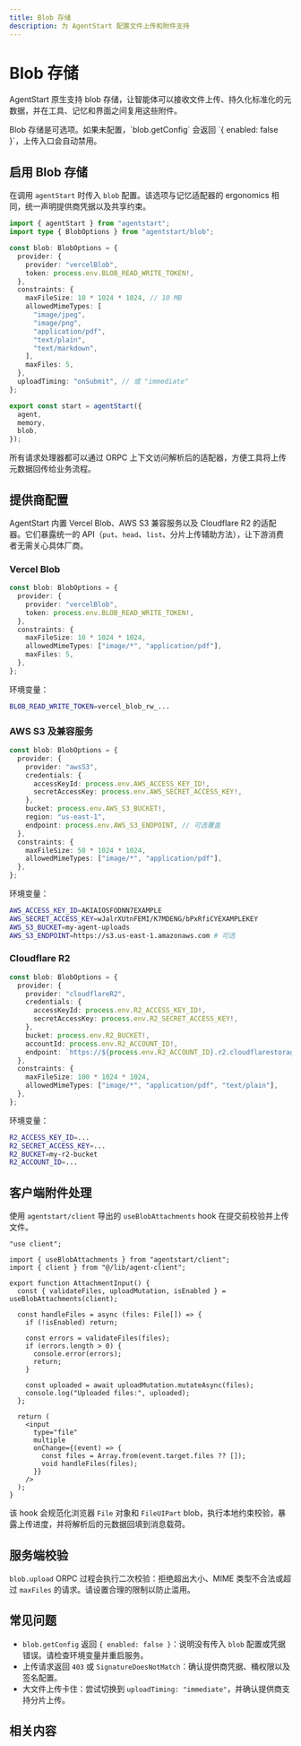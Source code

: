 ```yaml
---
title: Blob 存储
description: 为 AgentStart 配置文件上传和附件支持
---
```


# Blob 存储

AgentStart 原生支持 blob 存储，让智能体可以接收文件上传、持久化标准化的元数据，并在工具、记忆和界面之间复用这些附件。

<Callout>
  Blob 存储是可选项。如果未配置，`blob.getConfig` 会返回 `{ enabled: false }`，上传入口会自动禁用。
</Callout>

## 启用 Blob 存储

在调用 `agentStart` 时传入 `blob` 配置。该选项与记忆适配器的 ergonomics 相同，统一声明提供商凭据以及共享约束。

```ts title="lib/agent.ts"
import { agentStart } from "agentstart";
import type { BlobOptions } from "agentstart/blob";

const blob: BlobOptions = {
  provider: {
    provider: "vercelBlob",
    token: process.env.BLOB_READ_WRITE_TOKEN!,
  },
  constraints: {
    maxFileSize: 10 * 1024 * 1024, // 10 MB
    allowedMimeTypes: [
      "image/jpeg",
      "image/png",
      "application/pdf",
      "text/plain",
      "text/markdown",
    ],
    maxFiles: 5,
  },
  uploadTiming: "onSubmit", // 或 "immediate"
};

export const start = agentStart({
  agent,
  memory,
  blob,
});
```

所有请求处理器都可以通过 ORPC 上下文访问解析后的适配器，方便工具将上传元数据回传给业务流程。

## 提供商配置

AgentStart 内置 Vercel Blob、AWS S3 兼容服务以及 Cloudflare R2 的适配器。它们暴露统一的 API（`put`、`head`、`list`、分片上传辅助方法），让下游消费者无需关心具体厂商。

### Vercel Blob

```ts title="lib/agent.ts"
const blob: BlobOptions = {
  provider: {
    provider: "vercelBlob",
    token: process.env.BLOB_READ_WRITE_TOKEN!,
  },
  constraints: {
    maxFileSize: 10 * 1024 * 1024,
    allowedMimeTypes: ["image/*", "application/pdf"],
    maxFiles: 5,
  },
};
```

环境变量：

```bash title=".env"
BLOB_READ_WRITE_TOKEN=vercel_blob_rw_...
```

### AWS S3 及兼容服务

```ts title="lib/agent.ts"
const blob: BlobOptions = {
  provider: {
    provider: "awsS3",
    credentials: {
      accessKeyId: process.env.AWS_ACCESS_KEY_ID!,
      secretAccessKey: process.env.AWS_SECRET_ACCESS_KEY!,
    },
    bucket: process.env.AWS_S3_BUCKET!,
    region: "us-east-1",
    endpoint: process.env.AWS_S3_ENDPOINT, // 可选覆盖
  },
  constraints: {
    maxFileSize: 50 * 1024 * 1024,
    allowedMimeTypes: ["image/*", "application/pdf"],
  },
};
```

环境变量：

```bash title=".env"
AWS_ACCESS_KEY_ID=AKIAIOSFODNN7EXAMPLE
AWS_SECRET_ACCESS_KEY=wJalrXUtnFEMI/K7MDENG/bPxRfiCYEXAMPLEKEY
AWS_S3_BUCKET=my-agent-uploads
AWS_S3_ENDPOINT=https://s3.us-east-1.amazonaws.com # 可选
```

### Cloudflare R2

```ts title="lib/agent.ts"
const blob: BlobOptions = {
  provider: {
    provider: "cloudflareR2",
    credentials: {
      accessKeyId: process.env.R2_ACCESS_KEY_ID!,
      secretAccessKey: process.env.R2_SECRET_ACCESS_KEY!,
    },
    bucket: process.env.R2_BUCKET!,
    accountId: process.env.R2_ACCOUNT_ID!,
    endpoint: `https://${process.env.R2_ACCOUNT_ID}.r2.cloudflarestorage.com`,
  },
  constraints: {
    maxFileSize: 100 * 1024 * 1024,
    allowedMimeTypes: ["image/*", "application/pdf", "text/plain"],
  },
};
```

环境变量：

```bash title=".env"
R2_ACCESS_KEY_ID=...
R2_SECRET_ACCESS_KEY=...
R2_BUCKET=my-r2-bucket
R2_ACCOUNT_ID=...
```

## 客户端附件处理

使用 `agentstart/client` 导出的 `useBlobAttachments` hook 在提交前校验并上传文件。

```tsx title="components/attachment-input.tsx"
"use client";

import { useBlobAttachments } from "agentstart/client";
import { client } from "@/lib/agent-client";

export function AttachmentInput() {
  const { validateFiles, uploadMutation, isEnabled } = useBlobAttachments(client);

  const handleFiles = async (files: File[]) => {
    if (!isEnabled) return;

    const errors = validateFiles(files);
    if (errors.length > 0) {
      console.error(errors);
      return;
    }

    const uploaded = await uploadMutation.mutateAsync(files);
    console.log("Uploaded files:", uploaded);
  };

  return (
    <input
      type="file"
      multiple
      onChange={(event) => {
        const files = Array.from(event.target.files ?? []);
        void handleFiles(files);
      }}
    />
  );
}
```

该 hook 会规范化浏览器 `File` 对象和 `FileUIPart` blob，执行本地约束校验，暴露上传进度，并将解析后的元数据回填到消息载荷。

## 服务端校验

`blob.upload` ORPC 过程会执行二次校验：拒绝超出大小、MIME 类型不合法或超过 `maxFiles` 的请求。请设置合理的限制以防止滥用。

## 常见问题

- `blob.getConfig` 返回 `{ enabled: false }`：说明没有传入 `blob` 配置或凭据错误。请检查环境变量并重启服务。
- 上传请求返回 `403` 或 `SignatureDoesNotMatch`：确认提供商凭据、桶权限以及签名配置。
- 大文件上传卡住：尝试切换到 `uploadTiming: "immediate"`，并确认提供商支持分片上传。

## 相关内容

<Cards>
  <Card title="Prompt 输入组件" href="/docs/components/prompt-input" />
  <Card title="Next.js 集成" href="/docs/integrations/next" />
  <Card title="数据库概念" href="/docs/concepts/database" />
</Cards>
